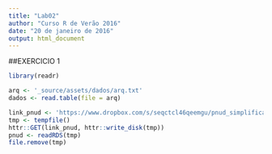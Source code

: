 ```yaml
---
title: "Lab02"
author: "Curso R de Verão 2016"
date: "20 de janeiro de 2016"
output: html_document
---
```


##EXERCICIO 1

```r
library(readr)

arq <- '_source/assets/dados/arq.txt'
dados <- read.table(file = arq)

link_pnud <- 'https://www.dropbox.com/s/seqctcl46qeemgu/pnud_simplificado.rds?dl=1'
tmp <- tempfile()
httr::GET(link_pnud, httr::write_disk(tmp))
pnud <- readRDS(tmp)
file.remove(tmp)

```

